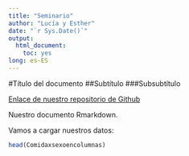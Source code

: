 ```yaml
---
title: "Seminario"
author: "Lucía y Esther"
date: "`r Sys.Date()`"
output: 
  html_document:
    toc: yes
long: es-ES
---
```


#Título del documento
##Subtítulo
###Subsubtítulo

[Enlace de nuestro repositorio de Github](https://github.com/EstherIglesias/Seminario_Fuentes)

Nuestro documento Rmarkdown.

Vamos a cargar nuestros datos:

```r
head(Comidaxsexoencolumnas)
```


